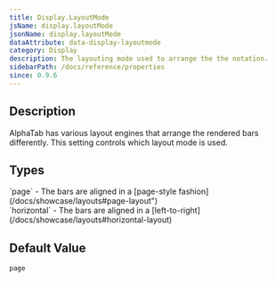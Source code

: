 ```yaml
---
title: Display.LayoutMode
jsName: display.layoutMode
jsonName: display.layoutMode
dataAttribute: data-display-layoutmode
category: Display
description: The layouting mode used to arrange the the notation.
sidebarPath: /docs/reference/properties
since: 0.9.6
---
```



## Description

AlphaTab has various layout engines that arrange the rendered bars differently. This setting controls which layout mode is used. 

<PropertyDescription metadata={metadata} />

## Types

<TypeTable>
    <TypeRow name="string" type="all">
        `page` - The bars are aligned in a [page-style fashion](/docs/showcase/layouts#page-layout")<br /> 
        `horizontal` - The bars are aligned in a [left-to-right](/docs/showcase/layouts#horizontal-layout)
    </TypeRow>
</TypeTable>

## Default Value

`page`